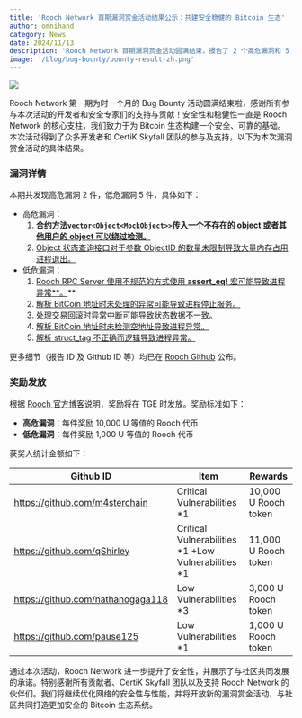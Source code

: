 ```yaml
---
title: 'Rooch Network 首期漏洞赏金活动结果公示：共建安全稳健的 Bitcoin 生态'
author: omnihand
category: News
date: 2024/11/13
description: 'Rooch Network 首期漏洞赏金活动圆满结束，报告了 2 个高危漏洞和 5 个低危漏洞。本文详细介绍了漏洞详情、奖励发放情况以及未来展望。'
image: '/blog/bug-bounty/bounty-result-zh.png'
---
```



<PostHeader />

![](/blog/bug-bounty/bounty-result-zh.png)

Rooch Network 第一期为时一个月的 Bug Bounty 活动圆满结束啦，感谢所有参与本次活动的开发者和安全专家们的支持与贡献！安全性和稳健性一直是 Rooch Network 的核心支柱，我们致力于为 Bitcoin 生态构建一个安全、可靠的基础。本次活动得到了众多开发者和 CertiK Skyfall 团队的参与及支持，以下为本次漏洞赏金活动的具体结果。

### 漏洞详情

本期共发现高危漏洞 2 件，低危漏洞 5 件，具体如下：

- 高危漏洞：
    1. [**合约方法`vector<Object<MockObject>>`传入一个不存在的 object 或者其他用户的 object 可以绕过检测。**](https://github.com/rooch-network/rooch/security/advisories/GHSA-2mh8-rvf9-mq47)
    2. [Object 状态查询接口对于参数 ObjectID 的数量未限制导致大量内存占用进程退出。](https://github.com/rooch-network/rooch/security/advisories/GHSA-q7jw-699g-rrxf)
- 低危漏洞：
    1. [Rooch RPC Server 使用不规范的方式使用 **assert_eq!** 宏可能导致进程异常**。](https://github.com/rooch-network/rooch/security/advisories/GHSA-6m8m-m9g8-rj43)** 
    2. [解析 BitCoin 地址时未处理的异常可能导致进程停止服务。](https://github.com/rooch-network/rooch/security/advisories/GHSA-r68j-jvr6-cxwv)
    3. [处理交易回滚时异常中断可能导致状态数据不一致。](https://github.com/rooch-network/rooch/security/advisories/GHSA-x8fq-xcrv-qc8r)
    4. [解析 BitCoin 地址时未检测空地址导致进程异常。](https://github.com/rooch-network/rooch/issues/2247)
    5. [解析 struct_tag 不正确而逻辑导致进程异常。](https://github.com/rooch-network/rooch/issues/2394)

更多细节（报告 ID 及 Github ID 等）均已在 [Rooch Github](https://github.com/rooch-network/rooch/issues/2850) 公布。

### 奖励发放

根据 [Rooch 官方博客](https://rooch.network/blog/bug-bounty)说明，奖励将在 TGE 时发放。奖励标准如下：

- **高危漏洞**：每件奖励 10,000 U 等值的 Rooch 代币
- **低危漏洞**：每件奖励 1,000 U 等值的 Rooch 代币

获奖人统计金额如下： 

| Github ID                         | Item                                                | Rewards              |
|-----------------------------------|-----------------------------------------------------|----------------------|
| https://github.com/m4sterchain    | Critical Vulnerabilities *1                         | 10,000 U Rooch token |
| https://github.com/qShirley       | Critical Vulnerabilities *1 +Low Vulnerabilities *1 | 11,000 U Rooch token |
| https://github.com/nathanogaga118 | Low Vulnerabilities *3                              | 3,000 U Rooch token  |
| https://github.com/pause125       | Low Vulnerabilities *1                              | 1,000 U Rooch token  |

通过本次活动，Rooch Network 进一步提升了安全性，并展示了与社区共同发展的承诺。特别感谢所有贡献者、CertiK Skyfall 团队以及支持 Rooch Network 的伙伴们。我们将继续优化网络的安全性与性能，并将开放新的漏洞赏金活动，与社区共同打造更加安全的 Bitcoin 生态系统。
